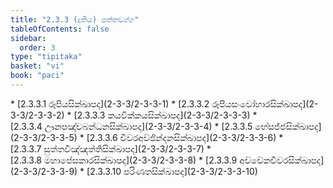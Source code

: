 ```yaml
---
title: "2.3.3 (දුතිය) පත්තවග්ග"
tableOfContents: false
sidebar:
  order: 3
type: "tipitaka"
basket: "vi"
book: "paci"
---
```



<DynamicBreadcrumb />



<TableOfContents book="paci" section="2.3.3">
* [2.3.3.1 රූපියසික්ඛාපද](2-3-3/2-3-3-1)
* [2.3.3.2 රූපියසංවෝහාරසික්ඛාපද](2-3-3/2-3-3-2)
* [2.3.3.3 කයවික්කයසික්ඛාපද](2-3-3/2-3-3-3)
* [2.3.3.4 ඌනපඤ්චබන්ධනසික්ඛාපද](2-3-3/2-3-3-4)
* [2.3.3.5 භේසජ්ජසික්ඛාපද](2-3-3/2-3-3-5)
* [2.3.3.6 චීවරඅච්ඡින්දනසික්ඛාපද](2-3-3/2-3-3-6)
* [2.3.3.7 සුත්තවිඤ්ඤත්තිසික්ඛාපද](2-3-3/2-3-3-7)
* [2.3.3.8 මහාපේසකාරසික්ඛාපද](2-3-3/2-3-3-8)
* [2.3.3.9 අච්චේකචීවරසික්ඛාපද](2-3-3/2-3-3-9)
* [2.3.3.10 පරිණතසික්ඛාපද](2-3-3/2-3-3-10)
</TableOfContents>